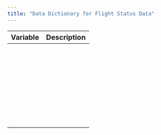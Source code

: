 ```yaml
---
title: "Data Dictionary for Flight Status Data"
---
```


| Variable | Description |
|----------|-------------|
|          |             |
|          |             |
|          |             |
|          |             |
|          |             |
|          |             |
|          |             |
|          |             |
|          |             |
|          |             |
|          |             |
|          |             |
|          |             |
|          |             |
|          |             |
|          |             |
|          |             |
|          |             |
|          |             |
|          |             |
|          |             |
|          |             |
|          |             |
|          |             |
|          |             |
|          |             |
|          |             |
|          |             |
|          |             |
|          |             |
|          |             |
|          |             |
